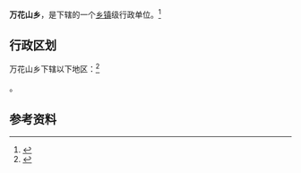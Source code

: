 {{中国乡级行政区|61/06/02/208/000}}

'''万花山乡'''，是{{PRC admin/fullname|61/06/02/208/000|3}}下辖的一个[[乡镇|乡镇]]级行政单位。<ref>{{PRC admin/ref sgc|{{PRC admin/parent|61/06/02/208/000}}}}</ref>

== 行政区划 ==

万花山乡下辖以下地区：<ref>{{PRC admin/ref sgc|61/06/02/208/000}}</ref>

{{PRC admin/children|61/06/02/208/000}}。

== 参考资料 ==

{{reflist}}

{{行政区划小作品}}
{{PRC admin/navcat|61/06/02/208/000}}
